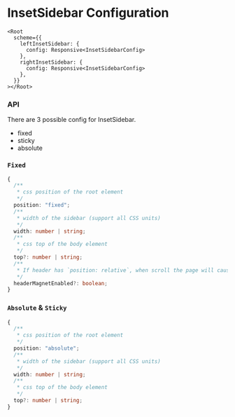 
<Meta title="Layout/Configuration/InsetSidebar" />

<style>{`
  .sbdocs-content {
    max-width: 720px;
  }
`}</style>

# InsetSidebar Configuration

```tsx
<Root
  scheme={{
    leftInsetSidebar: {
      config: Responsive<InsetSidebarConfig>
    },
    rightInsetSidebar: {
      config: Responsive<InsetSidebarConfig>
    },
  }}
></Root>
```

### API

There are 3 possible config for InsetSidebar.

- fixed
- sticky
- absolute

### `Fixed`

```ts
{
  /**
   * css position of the root element
   */
  position: "fixed";
  /**
   * width of the sidebar (support all CSS units)
   */
  width: number | string;
  /**
   * css top of the body element
   */
  top?: number | string;
  /**
   * If header has `position: relative`, when scroll the page will cause this sidebar to stick with header
   */
  headerMagnetEnabled?: boolean;
}
```

### `Absolute` & `Sticky`

```ts
{
  /**
   * css position of the root element
   */
  position: "absolute";
  /**
   * width of the sidebar (support all CSS units)
   */
  width: number | string;
  /**
   * css top of the body element
   */
  top?: number | string;
}
```
